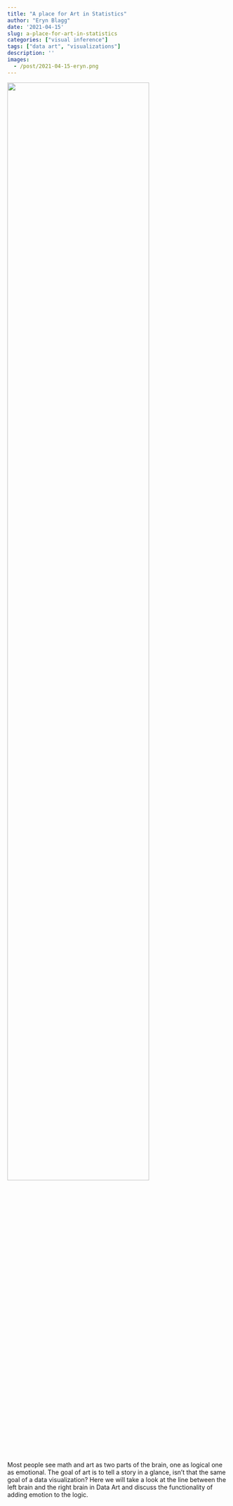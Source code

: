 ```yaml
---
title: "A place for Art in Statistics"
author: "Eryn Blagg"
date: '2021-04-15'
slug: a-place-for-art-in-statistics
categories: ["visual inference"]
tags: ["data art", "visualizations"]
description: ''
images:
  - /post/2021-04-15-eryn.png
---
```


![](/post/2021-04-15-eryn.png){width=80%}

Most people see math and art as two parts of the brain, one as logical one as emotional. The goal of art is to tell a story in a glance, isn’t that the same goal of a data visualization? Here we will take a look at the line between the left brain and the right brain in Data Art and discuss the functionality of adding emotion to the logic. 


